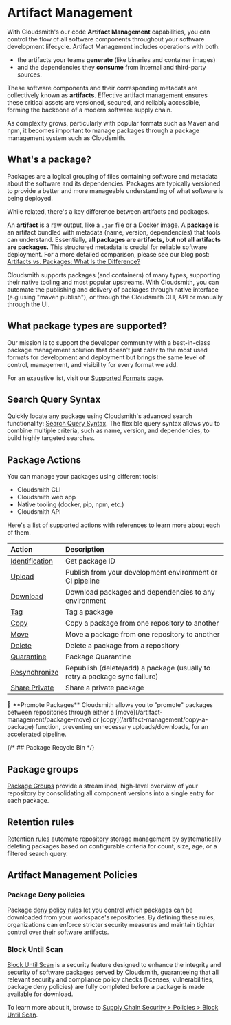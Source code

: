 
# Artifact Management

With Cloudsmith's our code **Artifact Management** capabilities, you can control the flow of all software components throughout your software development lifecycle. Artifact Management includes operations with both:
- the artifacts your teams **generate** (like binaries and container images)
- and the dependencies they **consume** from internal and third-party sources.

These software components and their corresponding metadata are collectively known as **artifacts**. Effective artifact management ensures these critical assets are versioned, secured, and reliably accessible, forming the backbone of a modern software supply chain.

As complexity grows, particularly with popular formats such as Maven and npm, it becomes important to manage packages through a package management system such as Cloudsmith.

## What's a package?

Packages are a logical grouping of files containing software and metadata about the software and its dependencies. Packages are typically versioned to provide a better and more manageable understanding of what software is being deployed.

<Note>
While related, there's a key difference between artifacts and packages.

An **artifact** is a raw output, like a `.jar` file or a Docker image. A **package** is an artifact bundled with metadata (name, version, dependencies) that tools can understand. Essentially, **all packages are artifacts, but not all artifacts are packages.** This structured metadata is crucial for reliable software deployment. For a more detailed comparison, please see our blog post: [Artifacts vs. Packages: What Is the Difference?](https://cloudsmith.com/blog/artifacts-vs-packages-what-is-the-difference)
</Note>

Cloudsmith supports packages (and containers) of many types, supporting their native tooling and most popular upstreams. With Cloudsmith, you can automate the publishing and delivery of packages through native interface (e.g using "maven publish"), or through the Cloudsmith CLI, API or manually through the UI.

## What package types are supported?

Our mission is to support the developer community with a best-in-class package management solution that doesn't just cater to the most used formats for development and deployment but brings the same level of control, management, and visibility for every format we add.

For an exaustive list, visit our [Supported Formats](/formats) page.

## Search Query Syntax

Quickly locate any package using Cloudsmith's advanced search functionality: [Search Query Syntax](/artifact-management/search-filter-sort-packages). The flexible query syntax allows you to combine multiple criteria, such as name, version, and dependencies, to build highly targeted searches.

## Package Actions

You can manage your packages using different tools:
- Cloudsmith CLI
- Cloudsmith web app
- Native tooling (docker, pip, npm, etc.)
- Cloudsmith API

Here's a list of supported actions with references to learn more about each of them.

| Action                                | Description                                                |
| :------------------------------------ | :------------------------------------------------------------------------- |
| [Identification](/artifact-management/identifying-a-package) | Get package ID   |
| [Upload](/artifact-management/package-upload)          | Publish from your development environment or CI pipeline   |
| [Download](/artifact-management/download-a-package)    | Download packages and dependencies to any environment      |
| [Tag](/artifact-management/package-tags)              | Tag a package              |
| [Copy](/artifact-management/copy-a-package)            | Copy a package from one repository to another              |
| [Move](/artifact-management/package-move)              | Move a package from one repository to another              |
| [Delete](/artifact-management/delete-a-package)        | Delete a package from a repository                         |
| [Quarantine](/artifact-management/package-quarantine)| Package Quarantine |
| [Resynchronize](/artifact-management/resync-a-package) | Republish (delete/add) a package (usually to retry a package sync failure) |
| [Share Private](/artifact-management/) | Share a private package |

<Note>
📘 **Promote Packages**
Cloudsmith allows you to "promote" packages between repositories through either a [move](/artifact-management/package-move) or [copy](/artifact-management/copy-a-package) function, preventing unnecessary uploads/downloads, for an accelerated pipeline.
</Note>

{/* ## Package Recycle Bin */}

## Package groups

[Package Groups](artifact-management/package-groups) provide a streamlined, high-level overview of your repository by consolidating all component versions into a single entry for each package.

## Retention rules

[Retention rules](artifact-management/retention-rules) automate repository storage management by systematically deleting packages based on configurable criteria for count, size, age, or a filtered search query.

## Artifact Management Policies

### Package Deny policies

Package [deny policy rules](/policy-management/deny-policy) let you control which packages can be downloaded from your workspace's repositories. By defining these rules, organizations can enforce stricter security measures and maintain tighter control over their software artifacts.

### Block Until Scan

[Block Until Scan](/policy-management/block-until-scan) is a security feature designed to enhance the integrity and security of software packages served by Cloudsmith, guaranteeing that all relevant security and compliance policy checks (licenses, vulnerabilities, package deny policies) are fully completed before a package is made available for download.

To learn more about it, browse to [Supply Chain Security > Policies > Block Until Scan](/policy-management/block-until-scan).
